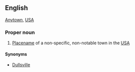 ==English==
[[Anytown]], [[USA]]
===Proper noun===
# [[Placename]] of a non-specific, non-notable town in the [[USA]]
====Synonyms====
*[[Dullsville]]